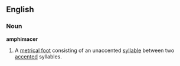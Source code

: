 ==English==
===Noun===
'''amphimacer'''
# A [[metrical foot]] consisting of an unaccented [[syllable]] between two [[accented]] syllables.